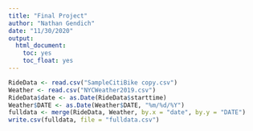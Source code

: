 ```yaml
---
title: "Final Project"
author: "Nathan Gendich"
date: "11/30/2020"
output: 
  html_document:
    toc: yes
    toc_float: yes
---
```


```r
RideData <- read.csv("SampleCitiBike copy.csv")
Weather <- read.csv("NYCWeather2019.csv")
RideData$date <- as.Date(RideData$starttime)
Weather$DATE <- as.Date(Weather$DATE, "%m/%d/%Y")
fulldata <- merge(RideData, Weather, by.x = "date", by.y = "DATE")
write.csv(fulldata, file = "fulldata.csv")

```









